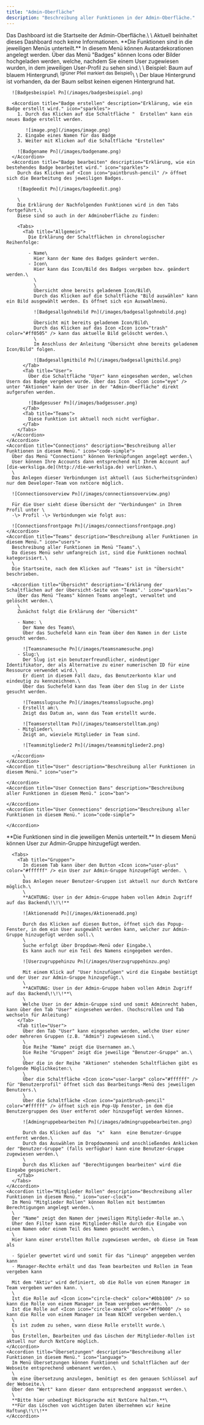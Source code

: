 ```yaml
---
title: "Admin-Oberfläche"
description: "Beschreibung aller Funktionen in der Admin-Oberfläche."
---
```


<Accordion title="Dashboard" description='Erklärung "Dashboard"' icon="sparkles">
  Das Dashboard ist die Startseite der Admin-Oberfläche.\
  \
  Aktuell beinhaltet dieses Dashboard noch keine Informationen.
</Accordion>

<Accordion title="Accounts" description='Beschreibung aller Funktionen in der Rubrik "Accounts".' icon="sparkles">
  **Die Funktionen sind in die jeweiligen Menüs unterteilt.**

  <AccordionGroup>
    <Accordion title="Avatar Dekorationen" description="Beschreibung aller Funktionen in diesem Menü." icon="image">
      In diesem Menü können Avatardekorationen angelegt werden.
    </Accordion>
    <Accordion title="Badges" description="Beschreibung aller Funktionen in diesem Menü." icon="award-simple">
      Über das Menü "Badges" können Icons oder Bilder hochgeladen werden, welche, nachdem Sie einem User zugewiesen wurden, in dem jeweiligen User-Profil zu sehen sind.\
      \
      Beispiel: Baum auf blauem Hintergrund\
      <sup>(grüner Pfeil markiert das Beispiel)</sup>\
      \
      <Icon icon="circle-info" /> Der blaue Hintergrund ist vorhanden, da der Baum selbst keinen eigenen Hintergrund hat.

      ![Badgesbeispiel Pn](/images/badgesbeispiel.png)

      <Accordion title="Badge erstellen" description="Erklärung, wie ein Badge erstellt wird." icon="sparkles">
        1. Durch das Klicken auf die Schaltfläche "  Erstellen" kann ein neues Badge erstellt werden.

           ![image.png](/images/image.png)
        2. Eingabe eines Namen für das Badge
        3. Weiter mit Klicken auf die Schaltfläche "Erstellen"

        ![Badgename Pn](/images/badgename.png)
      </Accordion>
      <Accordion title="Badge bearbeiten" description="Erklärung, wie ein bestehendes Badge bearbeitet wird." icon="sparkles">
        Durch das Klicken auf <Icon icon="paintbrush-pencil" /> öffnet sich die Bearbeitung des jeweiligen Badges.

        ![Bagdeedit Pn](/images/bagdeedit.png)

        \
        Die Erklärung der Nachfolgenden Funktionen wird in den Tabs fortgeführt.\
        Diese sind so auch in der Adminoberfläche zu finden:

        <Tabs>
          <Tab title="Allgemein">
            Die Erklärung der Schaltflächen in chronologischer Reihenfolge:

            - Name\
              Hier kann der Name des Badges geändert werden.
            - Icon\
              Hier kann das Icon/Bild des Badges vergeben bzw. geändert werden.\
              \
              \
              Übersicht ohne bereits geladenem Icon/Bild\
              Durch das Klicken auf die Schaltfläche "Bild auswählen" kann ein Bild ausgewählt werden. Es öffnet sich ein Auswahlmenü.

              ![Badgesallgohnebild Pn](/images/badgesallgohnebild.png)

              Übersicht mit bereits geladenem Icon/Bild\
              Durch das Klicken auf das Icon <Icon icon="trash" color="#ff0505" /> kann das aktuelle Bild gelöscht werden.\
              \
              Im Anschluss der Anleitung "Übersicht ohne bereits geladenem Icon/Bild" folgen.

              ![Badgesallgmitbild Pn](/images/badgesallgmitbild.png)
          </Tab>
          <Tab title="User">
            Über die Schaltfläche "User" kann eingesehen werden, welchen Usern das Badge vergeben wurde. Über das Icon  <Icon icon="eye" /> unter "Aktionen" kann der User in der "Admin-Oberfläche" direkt aufgerufen werden.

            ![Badgesuser Pn](/images/badgesuser.png)
          </Tab>
          <Tab title="Teams">
            Diese Funktion ist aktuell noch nicht verfügbar.
          </Tab>
        </Tabs>
      </Accordion>
    </Accordion>
    <Accordion title="Connections" description="Beschreibung aller Funktionen in diesem Menü." icon="code-simple">
      Über das Menü "Connections" können Verknüpfungen angelegt werden.\
      User können Ihre Accounts dann entsprechend mit Ihrem Account auf [die-werksliga.de](http://die-werksliga.de) verlinken.\
      \
      Das Anlegen dieser Verbindungen ist aktuell (aus Sicherheitsgründen) nur dem Developer-Team von nxtcore möglich.

      ![Connectionsoverview Pn](/images/connectionsoverview.png)

      Für die User sieht diese Übersicht der "Verbindungen" in Ihrem Profil unter \
      -\> Profil -\> Verbindungen wie folgt aus:

      ![Connectionsfrontpage Pn](/images/connectionsfrontpage.png)
    </Accordion>
    <Accordion title="Teams" description="Beschreibung aller Funktionen in diesem Menü." icon="users">
      Beschreibung aller Funktionen im Menü "Teams".\
      Da dieses Menü sehr umfangreich ist, sind die Funktionen nochmal kategorisiert.\
      \
      Die Startseite, nach dem Klicken auf "Teams" ist in "Übersicht" beschrieben.

      <Accordion title="Übersicht" description='Erklärung der Schaltflächen auf der Übersicht-Seite von "Teams".' icon="sparkles">
        Über das Menü "Teams" können Teams angelegt, verwaltet und gelöscht werden.\
        \
        Zunächst folgt die Erklärung der "Übersicht"

        - Name: \
          Der Name des Teams\
          Über das Suchefeld kann ein Team über den Namen in der Liste gesucht werden.

          ![Teamsnamesuche Pn](/images/teamsnamesuche.png)
        - Slug:\
          Der Slug ist ein benutzerfreundlicher, eindeutiger Identifikator, der als Alternative zu einer numerischen ID für eine Ressource verwendet wird.\
          Er dient in diesem Fall dazu, das Benutzerkonto klar und eindeutig zu kennzeichnen.\
          Über das Suchefeld kann das Team über den Slug in der Liste gesucht werden.

          ![Teamsslugsuche Pn](/images/teamsslugsuche.png)
        - Erstellt am:\
          Zeigt das Datum an, wann das Team erstellt wurde.

          ![Teamserstelltam Pn](/images/teamserstelltam.png)
        - Mitglieder\
          Zeigt an, wieviele Mitglieder im Team sind.

          ![Teamsmitglieder2 Pn](/images/teamsmitglieder2.png)
        - 
      </Accordion>
    </Accordion>
    <Accordion title="User" description="Beschreibung aller Funktionen in diesem Menü." icon="user">
      
    </Accordion>
    <Accordion title="User Connection Bans" description="Beschreibung aller Funktionen in diesem Menü." icon="ban">
      
    </Accordion>
    <Accordion title="User Connections" description="Beschreibung aller Funktionen in diesem Menü." icon="code-simple">
      
    </Accordion>
  </AccordionGroup>
</Accordion>

<Accordion title="Admin" description='Beschreibung aller Funktionen in der Rubrik "Admin"' icon="sparkles">
  **Die Funktionen sind in die jeweiligen Menüs unterteilt.**

  <AccordionGroup>
    <Accordion title="Berechtigung" description="Beschreibung aller Funktionen in diesem Menü." icon="shield-check">
      In diesem Menü können User zur Admin-Gruppe hinzugefügt werden.

      <Tabs>
        <Tab title="Gruppen">
          In diesem Tab kann über den Button <Icon icon="user-plus" color="#ffffff" /> ein User zur Admin-Gruppe hinzugefügt werden. \
          \
          Das Anlegen neuer Benutzer-Gruppen ist aktuell nur durch NxtCore möglich.\
          \
          **ACHTUNG: User in der Admin-Gruppe haben vollen Admin Zugriff auf das Backend\!\!\!**

          ![Aktionenadd Pn](/images/Aktionenadd.png)

          Durch das Klicken auf diesen Button, öffnet sich das Popup-Fenster, in dem ein User ausgewählt werden kann, welcher zur Admin-Gruppe hinzugefügt werden soll.\
          \
          Suche erfolgt über Dropdown-Menü oder Eingabe.\
          Es kann auch nur ein Teil des Namens eingegeben werden.

          ![Userzugruppehinzu Pn](/images/Userzugruppehinzu.png)

          Mit einem Klick auf "User hinzufügen" wird die Eingabe bestätigt und der User zur Admin-Gruppe hinzugefügt.\
          \
          **ACHTUNG: User in der Admin-Gruppe haben vollen Admin Zugriff auf das Backend\!\!\!**\
          \
          Welche User in der Admin-Gruppe sind und somit Adminrecht haben, kann über den Tab "User" eingesehen werden. (hochscrollen und Tab wechseln für Anleitung)
        </Tab>
        <Tab title="User">
          Über den Tab "User" kann eingesehen werden, welche User einer oder mehreren Gruppen (z.B. "Admin") zugewiesen sind.\
          \
          Die Reihe "Name" zeigt die Usernamen an.\
          Die Reihe "Gruppen" zeigt die jeweilige "Benutzer-Gruppe" an.\
          \
          Über die in der Reihe "Aktionen" stehenden Schaltflächen gibt es folgende Möglichkeiten:\
          \
          Über die Schaltfläche <Icon icon="user-large" color="#ffffff" /> für "Benutzerprofil" öffnet sich das Bearbeitungs-Menü des jeweiligen Benutzers.\
          \
          Über die Schaltfläche <Icon icon="paintbrush-pencil" color="#ffffff" /> öffnet sich ein Pop-Up Fenster, in dem die Benutzergruppen des User entfernt oder hinzugefügt werden können.

          ![Admingruppebearbeiten Pn](/images/admingruppebearbeiten.png)

          Durch das Klicken auf das  "x"  kann  eine Benutzer-Gruppe entfernt werden.\
          Durch das Auswählen im Dropdownmenü und anschließendes Anklicken der "Benutzer-Gruppe" (falls verfügbar) kann eine Benutzer-Gruppe zugewiesen werden.\
          \
          Durch das Klicken auf "Berechtigungen bearbeiten" wird die Eingabe gespeichert.
        </Tab>
      </Tabs>
    </Accordion>
    <Accordion title="Mitglieder Rollen" description="Beschreibung aller Funktionen in diesem Menü." icon="user-clock">
      Im Menü "Mitglieder Rollen" können Rollen mit bestimmten Berechtigungen angelegt werden.\
      \
      Der "Name" zeigt den Namen der jeweiligen Mitglieder-Rolle an.\
      Üher den Filter kann eine Mitglieder-Rolle durch die Eingabe von einem Namen oder einem Teil des Namen gesucht werden.\
      \
      Hier kann einer erstellten Rolle zugewiesen werden, ob diese im Team als

      - Spieler gewertet wird und somit für das "Lineup" angegeben werden kann
      - Manager-Rechte erhält und das Team bearbeiten und Rollen im Team vergeben kann

      Mit dem "Aktiv" wird definiert, ob die Rolle von einem Manager im Team vergeben werden kann. \
      \
      Ist die Rolle auf <Icon icon="circle-check" color="#0bb100" /> so kann die Rolle von einem Manager im Team vergeben werden. \
      Ist die Rolle auf <Icon icon="circle-xmark" color="#ff0000" /> so kann die Rolle von einem Manager im Team NICHT vergeben werden.\
      \
      Es ist zudem zu sehen, wann diese Rolle erstellt wurde.\
      \
      Das Erstellen, Bearbeiten und das Löschen der Mitglieder-Rollen ist aktuell nur durch NxtCore möglich.
    </Accordion>
    <Accordion title="Übersetzungen" description="Beschreibung aller Funktionen in diesem Menü." icon="language">
      Im Menü Übersetzungen können Funktionen und Schaltflächen auf der Webseite entsprechend umbenannt werden.\
      \
      Um eine Übersetzung anzulegen, benötigt es den genauen Schlüssel auf der Webseite.\
      Über den "Wert" kann dieser dann entsprechend angepasst werden.\
      \
      **Bitte hier unbedingt Rücksprache mit NxtCore halten.**\
      **Für das Löschen von wichtigen Daten übernehmen wir keine Haftung\!\!\!**
    </Accordion>
  </AccordionGroup>
</Accordion>